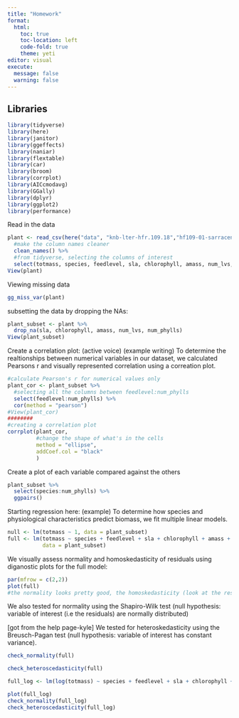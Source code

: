 ```yaml
---
title: "Homework"
format: 
  html:
    toc: true
    toc-location: left
    code-fold: true 
    theme: yeti 
editor: visual
execute: 
  message: false 
  warning: false 
---
```


## Libraries

```r
library(tidyverse)
library(here)
library(janitor)
library(ggeffects)
library(naniar)
library(flextable)
library(car)
library(broom)
library(corrplot)
library(AICcmodavg)
library(GGally)
library(dplyr)
library(ggplot2)
library(performance)
```


Read in the data 
```r
plant <- read_csv(here("data", "knb-lter-hfr.109.18","hf109-01-sarracenia.csv")) %>% 
  #make the column names cleaner
  clean_names() %>% 
  #from tidyverse, selecting the columns of interest 
  select(totmass, species, feedlevel, sla, chlorophyll, amass, num_lvs, num_phylls)
View(plant)

```

Viewing missing data 
```r
gg_miss_var(plant)
```

subsetting the data by dropping the NAs: 
```r
plant_subset <- plant %>%  
  drop_na(sla, chlorophyll, amass, num_lvs, num_phylls)
View(plant_subset)
```

Create a correlation plot: 
(active voice)
(example writing) To determine the realtionships between numerical variables in our dataset,  we calculated Pearsons r and visually represented correlation using a correation plot.


```r
#calculate Pearson's r for numerical values only
plant_cor <- plant_subset %>% 
  #selecting all the columns between feedlevel:num_phylls
  select(feedlevel:num_phylls) %>% 
  cor(method = "pearson")
#View(plant_cor)
########
#creating a correlation plot 
corrplot(plant_cor, 
         #change the shape of what's in the cells 
         method = "ellipse",
         addCoef.col = "black"
         )
```

Create a plot of each variable compared against the others 
```r
plant_subset %>% 
  select(species:num_phylls) %>% 
  ggpairs()
```

Starting regression here: 
(example) To determine how species and physiological characteristics predict biomass, we fit multiple linear models. 

```r
null <- lm(totmass ~ 1, data = plant_subset) 
full <- lm(totmass ~ species + feedlevel + sla + chlorophyll + amass + num_lvs + num_phylls, 
           data = plant_subset)
```

We visually assess normality and homoskedasticity of residuals using diganostic plots for the full model: 

```r
par(mfrow = c(2,2))
plot(full)
#the normality looks pretty good, the homoskedasticity (look at the residuals vs fitted plot), the red line is pretty flat and the residuals are spread out are randomly distributed at the end but are clumped at the beginning, THUS they are heterskedasticity because its not constantly the same thing!
```

We also tested for normality using the Shapiro-Wilk test (null hypothesis: variable of interest (i.e the residuals) are normally distributed)

[got from the help page-kyle] We tested for heteroskedasticity using the Breusch-Pagan test (null hypothesis: variable of interest has constant variance).
```r
check_normality(full)

check_heteroscedasticity(full)
```


```r
full_log <- lm(log(totmass) ~ species + feedlevel + sla + chlorophyll + amass + num_lvs + num_phylls,  data = plant_subset)

plot(full_log)
check_normality(full_log)
check_heteroscedasticity(full_log)
```













